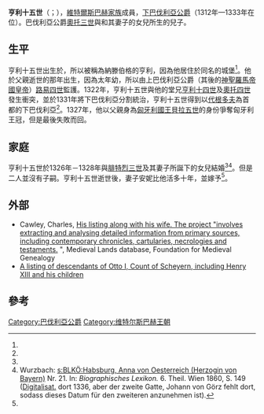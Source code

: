 '''亨利十五世'''（{{Lang-de|HEINRICH von Niederbayern}}；{{bd|1312年|8月28日|1333年|6月18日<ref name=FMG>Foundation for Medieval Genealogy [http://fmg.ac/Projects/MedLands/BAVARIA.htm#KatharinaNiederbayerndied1310  BAVARIA, DUKES - STEFAN von Niederbayern]</ref>|catIdx=H}}），[[維特爾斯巴赫王朝|維特爾斯巴赫家族]]成員，[[巴伐利亞統治者列表|下巴伐利亞公爵]]（1312年—1333年在位）。巴伐利亞公爵[[奧托三世_(下巴伐利亞)|奧托三世]]與{{link-en|格沃古夫公爵亨里克三世|Henry III, Duke of Głogów}}和其妻子{{link-en|不倫瑞克-呂訥堡的瑪蒂爾達|Matilda of Brunswick-Lüneburg}}的女兒{{link-de|格沃古夫的阿格尼絲|Agnes von Glogau}}所生的兒子。

==生平==
亨利十五世出生於{{link-de|納滕伯格|Natternberg (Deggendorf)}}，所以被稱為納滕伯格的亨利，因為他居住於同名的城堡<ref name=FMG/>。他於父親逝世的那年出生，因為太年幼，所以由上巴伐利亞公爵（其後的[[神聖羅馬帝國皇帝|神聖羅馬帝國皇帝]]）[[路易四世_(神聖羅馬帝國)|路易四世]]監護。1322年，亨利十五世與他的堂兄[[亨利十四世|亨利十四世]]及[[奥托四世_(巴伐利亞)|奧托四世]]發生衝突，並於1331年將下巴伐利亞分割統治，亨利十五世得到以[[代根多夫|代根多夫]]為首都的下巴伐利亞<ref name=FMG/>。1327年，他以父親身為[[匈牙利國王|匈牙利國王]][[奧托三世_(下巴伐利亞)|貝拉五世]]的身份爭奪匈牙利王冠，但是最後失敗而回。


==家庭==
亨利十五世於1326年－1328年與[[腓特烈三世_(奧地利)|腓特烈三世]]及其妻子{{link-en|亞拉岡的伊莎貝拉|Beatrice of Brandenburg}}所誕下的女兒{{link-en|奧地利的安妮|Anne of Austria, Duchess of Bavaria}}結婚<ref name=FMG/><ref>Wurzbach: [[s:BLKÖ:Habsburg,_Anna_von_Oesterreich_(Herzogin_von_Bayern)|s:BLKÖ:Habsburg, Anna von Oesterreich (Herzogin von Bayern)]] Nr. 21. In: ''Biographisches Lexikon.'' 6. Theil. Wien 1860, S. 149 ([http://www.literature.at/viewer.alo?objid=11804&page=157&scale=3.33&viewmode=fullscreen Digitalisat.] {{Wayback|url=http://www.literature.at/viewer.alo?objid=11804&page=157&scale=3.33&viewmode=fullscreen |date=20210209135849 }} dort 1336, aber der zweite Gatte, Johann von Görz fehlt dort, sodass dieses Datum für den zweiteren anzunehmen ist).</ref>。但是二人並沒有子嗣。亨利十五世逝世後，妻子安妮比他活多十年，並嫁予{{link-en|戈里齊亞約翰亨利克|John Henry IV of Gorizia}}<ref name=FMG/>。


==外部==
* Cawley, Charles, [http://fmg.ac/Projects/MedLands/BAVARIA.htm#HeinrichIDukedied1290B His listing along with his wife. The project "involves extracting and analysing detailed information from primary sources, including contemporary chronicles, cartularies, necrologies and testaments.] {{Wayback|url=http://fmg.ac/Projects/MedLands/BAVARIA.htm#HeinrichIDukedied1290B |date=20080224224006 }}", Medieval Lands database, Foundation for Medieval Genealogy
* [http://genealogy.euweb.cz/wittel/wittel1.html#H1 A listing of descendants of Otto I, Count of Scheyern, including Henry XIII and his children] {{WebCite|url=https://www.webcitation.org/67lZHyDax?url=http://genealogy.euweb.cz/wittel/wittel1.html#H1 |date=20120519021757 |dateformat=iso }}
==參考==
{{Reflist}}

{{s-start}}
{{s-hou|[[維特爾斯巴赫王朝|維特爾斯巴赫王朝]]|1271年|3月14日|1310年|12月21/22日}}
{{S-reg|}}
{{S-bef| before = [[奧托三世_(下巴伐利亞)|奧托三世]]}}
{{S-ttl| title  = [[巴伐利亞統治者列表|下巴伐利亞公爵]]
       | years  = 1312年–1333年
       | regent1= [[亨利十四世|亨利十四世]]及[[奥托四世_(巴伐利亞)|奧托四世]]}}
{{S-aft| after  = [[奥托四世_(巴伐利亞)|奧托四世]]}}
{{End box}}
{{Authority Control}}

[[Category:巴伐利亞公爵|Category:巴伐利亞公爵]]
[[Category:维特尔斯巴赫王朝|Category:维特尔斯巴赫王朝]]
